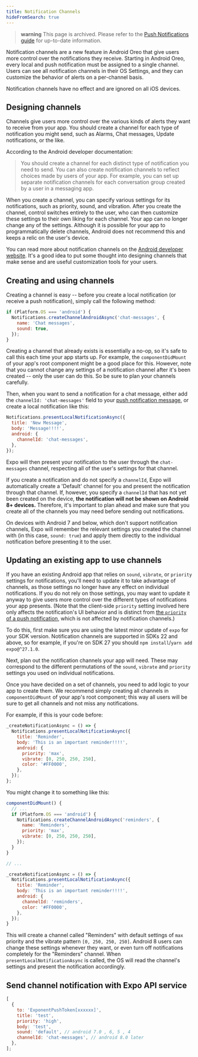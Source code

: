 ```yaml
---
title: Notification Channels
hideFromSearch: true
---
```


> **warning** This page is archived. Please refer to the [Push Notifications guide](../../push-notifications/overview.mdx) for up-to-date information.

Notification channels are a new feature in Android Oreo that give users more control over the notifications they receive. Starting in Android Oreo, every local and push notification must be assigned to a single channel. Users can see all notification channels in their OS Settings, and they can customize the behavior of alerts on a per-channel basis.

Notification channels have no effect and are ignored on all iOS devices.

## Designing channels

Channels give users more control over the various kinds of alerts they want to receive from your app. You should create a channel for each type of notification you might send, such as Alarms, Chat messages, Update notifications, or the like.

According to the Android developer documentation:

> You should create a channel for each distinct type of notification you need to send. You can also create notification channels to reflect choices made by users of your app. For example, you can set up separate notification channels for each conversation group created by a user in a messaging app.

When you create a channel, you can specify various settings for its notifications, such as priority, sound, and vibration. After you create the channel, control switches entirely to the user, who can then customize these settings to their own liking for each channel. Your app can no longer change any of the settings. Although it is possible for your app to programmatically delete channels, Android does not recommend this and keeps a relic on the user's device.

You can read more about notification channels on the [Android developer website](https://developer.android.com/training/notify-user/channels). It's a good idea to put some thought into designing channels that make sense and are useful customization tools for your users.

## Creating and using channels

Creating a channel is easy -- before you create a local notification (or receive a push notification), simply call the following method:

```js
if (Platform.OS === 'android') {
  Notifications.createChannelAndroidAsync('chat-messages', {
    name: 'Chat messages',
    sound: true,
  });
}
```

Creating a channel that already exists is essentially a no-op, so it's safe to call this each time your app starts up. For example, the `componentDidMount` of your app's root component might be a good place for this. However, note that you cannot change any settings of a notification channel after it's been created -- only the user can do this. So be sure to plan your channels carefully.

Then, when you want to send a notification for a chat message, either add the `channelId: 'chat-messages'` field to your [push notification message](../push-notifications/#message-format), or create a local notification like this:

```js
Notifications.presentLocalNotificationAsync({
  title: 'New Message',
  body: 'Message!!!!',
  android: {
    channelId: 'chat-messages',
  },
});
```

Expo will then present your notification to the user through the `chat-messages` channel, respecting all of the user's settings for that channel.

If you create a notification and do not specify a `channelId`, Expo will automatically create a 'Default' channel for you and present the notification through that channel. If, however, you specify a `channelId` that has not yet been created on the device, **the notification will not be shown on Android 8+ devices.** Therefore, it's important to plan ahead and make sure that you create all of the channels you may need before sending out notifications.

On devices with Android 7 and below, which don't support notification channels, Expo will remember the relevant settings you created the channel with (in this case, `sound: true`) and apply them directly to the individual notification before presenting it to the user.

## Updating an existing app to use channels

If you have an existing Android app that relies on `sound`, `vibrate`, or `priority` settings for notifications, you'll need to update it to take advantage of channels, as those settings no longer have any effect on individual notifications. If you do not rely on those settings, you may want to update it anyway to give users more control over the different types of notifications your app presents. (Note that the client-side `priority` setting involved here only affects the notification's UI behavior and is distinct from [the `priority` of a push notification](../push-notifications/#message-format), which is not affected by notification channels.)

To do this, first make sure you are using the latest minor update of `expo` for your SDK version. Notification channels are supported in SDKs 22 and above, so for example, if you're on SDK 27 you should `npm install`/`yarn add` `expo@^27.1.0`.

Next, plan out the notification channels your app will need. These may correspond to the different permutations of the `sound`, `vibrate` and `priority` settings you used on individual notifications.

Once you have decided on a set of channels, you need to add logic to your app to create them. We recommend simply creating all channels in `componentDidMount` of your app's root component; this way all users will be sure to get all channels and not miss any notifications.

For example, if this is your code before:

```js
_createNotificationAsync = () => {
  Notifications.presentLocalNotificationAsync({
    title: 'Reminder',
    body: 'This is an important reminder!!!!',
    android: {
      priority: 'max',
      vibrate: [0, 250, 250, 250],
      color: '#FF0000',
    },
  });
};
```

You might change it to something like this:

```js
componentDidMount() {
  // ...
  if (Platform.OS === 'android') {
    Notifications.createChannelAndroidAsync('reminders', {
      name: 'Reminders',
      priority: 'max',
      vibrate: [0, 250, 250, 250],
    });
  }
}

// ...

_createNotificationAsync = () => {
  Notifications.presentLocalNotificationAsync({
    title: 'Reminder',
    body: 'This is an important reminder!!!!',
    android: {
      channelId: 'reminders',
      color: '#FF0000',
    },
  });
}
```

This will create a channel called "Reminders" with default settings of `max` priority and the vibrate pattern `[0, 250, 250, 250]`. Android 8 users can change these settings whenever they want, or even turn off notifications completely for the "Reminders" channel. When `presentLocalNotificationAsync` is called, the OS will read the channel's settings and present the notification accordingly.

## Send channel notification with Expo API service

```js
[
  {
    to: 'ExponentPushToken[xxxxxx]',
    title: 'test',
    priority: 'high',
    body: 'test',
    sound: 'default', // android 7.0 , 6, 5 , 4
    channelId: 'chat-messages', // android 8.0 later
  },
];
```
